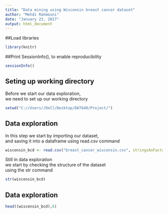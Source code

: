 ```yaml
---
title: "Data mining using Wisconsin breast cancer dataset"
author: "Mehdi Rahmouni"
date: "January 23, 2017"
output: html_document
---
```


##Load libraries
```r
library(knitr)
```


##Print SessionInfo(), to enable reproducibility
```r
sessionInfo()
```


## Seting up working directory


Before we start our data exploration,                                          
we need to set up our working directory


```r
setwd("C://Users//Dell/Desktop/DAT640/Project/")
```

## Data exploration

In this step we start by importing our dataset,                                
and saving it into a dataframe using read.csv command

```r
wisconsin_bcd <- read.csv("breast_cancer_wisconsin.csv", stringsAsFactors = FALSE)
```

Still in data exploration                                                   
we start by checking the structure of the dataset                           
using the str command 

```r
str(wisconsin_bcd)
```


## Data exploration

```r
head((wisconsin_bcd),6)
```
